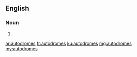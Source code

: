 ==English==

===Noun===
{{head|en|plural}}

# {{plural of|autodrome|lang=en|nocat=1}}

[[ar:autodromes]]
[[fr:autodromes]]
[[ku:autodromes]]
[[mg:autodromes]]
[[my:autodromes]]